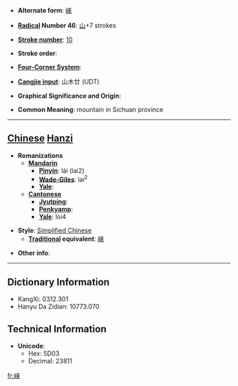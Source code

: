 * '''Alternate form''': [[崍]]

* '''[[Wiktionary:Chinese radical index| Radical]] Number 46''': [[Wiktionary:Chinese radical index 山|山]]+7 strokes

* '''[[Wiktionary:Chinese total strokes index|Stroke number]]''': [[Wiktionary:Chinese total strokes index 10|10]]

* '''Stroke order''': 

* '''[[Wiktionary:Chinese four corner index|Four-Corner System]]''': 

* '''[[Wiktionary:Chinese Cangjie index|Cangjie input]]''': 山木廿 (UDT)

* '''Graphical Significance and Origin''': 

* '''Common Meaning''': mountain in Sichuan province

----

== [[Chinese]] [[Hanzi]] ==

* '''Romanizations'''
** '''[[Mandarin]]'''
*** '''[[Pinyin]]''': lái (lai2)
*** '''[[Wade-Giles]]''': lai<sup>2</sup>
*** '''[[Yale]]''': 
** '''[[Cantonese]]'''
*** '''[[Jyutping]]''':
*** '''[[Penkyamp]]''': 
*** '''[[Yale]]''': loi4

* '''Style''': [[Simplified Chinese]] 
** '''[[Traditional Chinese|Traditional]] equivalent''': [[崍]]

* '''Other info''': 

----

== Dictionary Information ==

* KangXi: 0312.301
* Hanyu Da Zidian: 10773.070

== Technical Information ==

* '''Unicode''':
** Hex: 5D03
** Decimal: 23811

[[fr:崃]]
